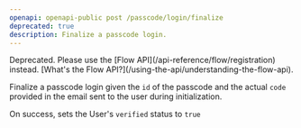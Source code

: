 ```yaml
---
openapi: openapi-public post /passcode/login/finalize
deprecated: true
description: Finalize a passcode login.
---
```

<Warning>
    Deprecated. Please use the [Flow API](/api-reference/flow/registration) instead. [What's the Flow API?](/using-the-api/understanding-the-flow-api).
</Warning>

Finalize a passcode login given the `id` of the passcode and the actual `code` provided in the email sent
to the user during initialization.

On success, sets the User's `verified` status to `true`

